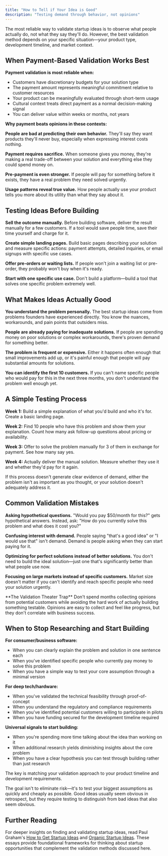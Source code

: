 ```yaml
---
title: "How to Tell if Your Idea is Good"
description: "Testing demand through behavior, not opinions"
---
```


The most reliable way to validate startup ideas is to observe what people actually do, not what they say they'll do. However, the best validation method depends on your specific situation—your product type, development timeline, and market context.

## When Payment-Based Validation Works Best

**Payment validation is most reliable when:**
- Customers have discretionary budgets for your solution type
- The payment amount represents meaningful commitment relative to customer resources  
- Your product can be meaningfully evaluated through short-term usage
- Cultural context treats direct payment as a normal decision-making signal
- You can deliver value within weeks or months, not years

**Why payment beats opinions in these contexts:**

**People are bad at predicting their own behavior.** They'll say they want products they'll never buy, especially when expressing interest costs nothing.

**Payment requires sacrifice.** When someone gives you money, they're making a real trade-off between your solution and everything else they could spend money on.

**Pre-payment is even stronger.** If people will pay for something before it exists, they have a real problem they need solved urgently.

**Usage patterns reveal true value.** How people actually use your product tells you more about its utility than what they say about it.

## Testing Ideas Before Building

**Sell the outcome manually.** Before building software, deliver the result manually for a few customers. If a tool would save people time, save their time yourself and charge for it.

**Create simple landing pages.** Build basic pages describing your solution and measure specific actions: payment attempts, detailed inquiries, or email signups with specific use cases.

**Offer pre-orders or waiting lists.** If people won't join a waiting list or pre-order, they probably won't buy when it's ready.

**Start with one specific use case.** Don't build a platform—build a tool that solves one specific problem extremely well.

## What Makes Ideas Actually Good

**You understand the problem personally.** The best startup ideas come from problems founders have experienced directly. You know the nuances, workarounds, and pain points that outsiders miss.

**People are already paying for inadequate solutions.** If people are spending money on poor solutions or complex workarounds, there's proven demand for something better.

**The problem is frequent or expensive.** Either it happens often enough that small improvements add up, or it's painful enough that people will pay substantial amounts for solutions.

**You can identify the first 10 customers.** If you can't name specific people who would pay for this in the next three months, you don't understand the problem well enough yet.

## A Simple Testing Process

**Week 1:** Build a simple explanation of what you'd build and who it's for. Create a basic landing page.

**Week 2:** Find 10 people who have this problem and show them your explanation. Count how many ask follow-up questions about pricing or availability.

**Week 3:** Offer to solve the problem manually for 3 of them in exchange for payment. See how many say yes.

**Week 4:** Actually deliver the manual solution. Measure whether they use it and whether they'd pay for it again.

If this process doesn't generate clear evidence of demand, either the problem isn't as important as you thought, or your solution doesn't adequately address it.

## Common Validation Mistakes

**Asking hypothetical questions.** "Would you pay $50/month for this?" gets hypothetical answers. Instead, ask: "How do you currently solve this problem and what does it cost you?"

**Confusing interest with demand.** People saying "that's a good idea" or "I would use that" isn't demand. Demand is people asking when they can start paying for it.

**Optimizing for perfect solutions instead of better solutions.** You don't need to build the ideal solution—just one that's significantly better than what people use now.

**Focusing on large markets instead of specific customers.** Market size doesn't matter if you can't identify and reach specific people who need your solution urgently.

<Warning>
**The Validation Theater Trap**
Don't spend months collecting opinions from potential customers while avoiding the hard work of actually building something testable. Opinions are easy to collect and feel like progress, but they don't correlate with business success.
</Warning>

## When to Stop Researching and Start Building

**For consumer/business software:**
- When you can clearly explain the problem and solution in one sentence each
- When you've identified specific people who currently pay money to solve this problem
- When you have a simple way to test your core assumption through a minimal version

**For deep tech/hardware:**
- When you've validated the technical feasibility through proof-of-concept
- When you understand the regulatory and compliance requirements 
- When you've identified potential customers willing to participate in pilots
- When you have funding secured for the development timeline required

**Universal signals to start building:**
- When you're spending more time talking about the idea than working on it
- When additional research yields diminishing insights about the core problem
- When you have a clear hypothesis you can test through building rather than just research

The key is matching your validation approach to your product timeline and development requirements.

The goal isn't to eliminate risk—it's to test your biggest assumptions as quickly and cheaply as possible. Good ideas usually seem obvious in retrospect, but they require testing to distinguish from bad ideas that also seem obvious.

## Further Reading

For deeper insights on finding and validating startup ideas, read Paul Graham's [How to Get Startup Ideas](http://paulgraham.com/startupideas.html) and [Organic Startup Ideas](http://paulgraham.com/organic.html). These essays provide foundational frameworks for thinking about startup opportunities that complement the validation methods discussed here.